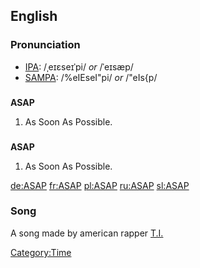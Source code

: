 ==English==

===Pronunciation===
*[[IPA]]: /ˌeɪɛseɪˈpi/ ''or'' /ˈeɪsæp/
*[[SAMPA]]: /%eIEseI"pi/ ''or'' /"eIs{p/

==={{initialism}}===
'''ASAP'''
# As Soon As Possible.

==={{acronym}}===
'''ASAP'''
# As Soon As Possible.

[[Category:Time]]

[[de:ASAP]]
[[fr:ASAP]]
[[pl:ASAP]]
[[ru:ASAP]]
[[sl:ASAP]]

===Song===

A song made by american rapper [[T.I.]]